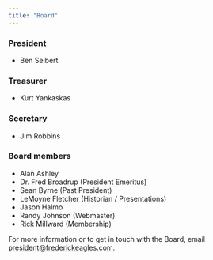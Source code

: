 ```yaml
---
title: "Board"
---
```


### President

* Ben Seibert

### Treasurer

* Kurt Yankaskas

### Secretary

* Jim Robbins

### Board members

* Alan Ashley
* Dr. Fred Broadrup (President Emeritus)
* Sean Byrne (Past President)
* LeMoyne Fletcher (Historian / Presentations)
* Jason Halmo
* Randy Johnson (Webmaster)
* Rick Millward (Membership)

For more information or to get in touch with the Board, email [president@frederickeagles.com](mailto:president@frederickeagles.com).

